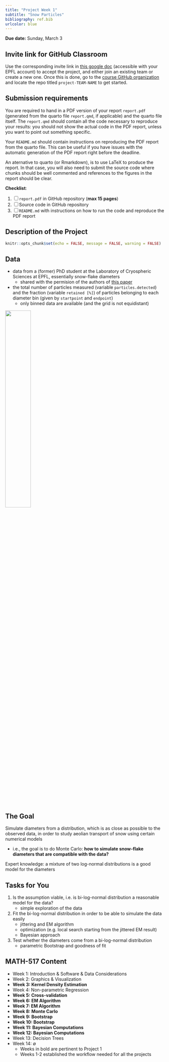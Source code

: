 ```yaml
---
title: "Project Week 1"
subtitle: "Snow Particles"
bibliography: ref.bib
urlcolor: blue
---
```



::: callout-important
**Due date:** Sunday, March 3
:::

::: {.callout-note collapse="true"}
# Invite link for GitHub Classroom

Use the corresponding invite link in [this google doc](https://docs.google.com/document/d/12aVHO4med_qwvEkPE7KHtq1Tme0IVEXgEdLGZStvBco/edit?usp=sharing) (accessible with your EPFL account) to accept the project, and either join an existing team or create a new one. Once this is done, go to the [course GitHub organization](https://github.com/MATH-516) and locate the repo titled `project-TEAM-NAME` to get started.
:::

::: {.callout-warning collapse="true"}
# Submission requirements

You are required to hand in a PDF version of your report `report.pdf` (generated from the quarto file `report.qmd`, if applicable) and the quarto file itself. The `report.qmd` should contain all the code necessary to reproduce your results: you should not show the actual code in the PDF report, unless you want to point out something specific.

Your `README.md` should contain instructions on reproducing the PDF report from the quarto file. This can be useful if you have issues with the automatic generation of the PDF report right before the deadline.

An aternative to quarto (or Rmarkdown), is to use LaTeX to produce the report. In that case, you will also need to submit the source code where chunks should be well commented and references to the figures in the report should be clear.

**Checklist**:

1. [ ] `report.pdf` in GitHub repository (**max 15 pages**)
2. [ ]  Source code in GitHub repository 
3. [ ] `README.md` with instructions on how to run the code and reproduce the PDF report
:::

::: {.callout-warning collapse="true"}
# Description of the Project

```r
knitr::opts_chunk$set(echo = FALSE, message = FALSE, warning = FALSE)
```

## Data

-   data from a (former) PhD student at the Laboratory of Cryospheric Sciences at EPFL, essentially snow-flake diameters
    -   shared with the permision of the authors of [this paper](https://www.sciencedirect.com/science/article/pii/S1875963717301246)
-   the total number of particles measured (variable `particles.detected`) and the fraction (variable `retained [%]`) of particles belonging to each diameter bin (given by `startpoint` and `endpoint`)
    -   only binned data are available (and the grid is not equidistant)

\footnotesize

![](/images/snow_snap.png){width=40%}

\normalsize

## The Goal

Simulate diameters from a distribution, which is as close as possible to the observed data, in order to study aeolian transport of snow using certain numerical models

-   i.e., the goal is to do Monte Carlo: **how to simulate snow-flake diameters that are compatible with the data?**

Expert knowledge: a mixture of two log-normal distributions is a good model for the diameters

## Tasks for You

1.  Is the assumption viable, i.e. is bi-log-normal distribution a reasonable model for the data?
    -   simple exploration of the data
2.  Fit the bi-log-normal distribution in order to be able to simulate the data easily
    -   jittering and EM algorithm
    -   optimization (e.g. local search starting from the jittered EM result)
    -   Bayesian approach
3.  Test whether the diameters come from a bi-log-normal distribution
    -   parametric Bootstrap and goodness of fit

## MATH-517 Content

-   Week 1: Introduction & Software & Data Considerations
-   Week 2: Graphics & Visualization
-   **Week 3: Kernel Density Estimation**
-   Week 4: Non-parametric Regression
-   **Week 5: Cross-validation**
-   **Week 6: EM Algorithm**
-   **Week 7: EM Algorithm**
-   **Week 8: Monte Carlo**
-   **Week 9: Bootstrap**
-   **Week 10: Bootstrap**
-   **Week 11: Bayesian Computations**
-   **Week 12: Bayesian Computations**
-   Week 13: Decision Trees
-   Week 14: $\emptyset$
    -   Weeks in bold are pertinent to Project 1
    -   Weeks 1-2 established the workflow needed for all the projects

:::
